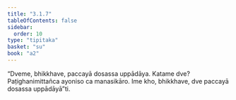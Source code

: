 ```yaml
---
title: "3.1.7"
tableOfContents: false
sidebar:
  order: 10
type: "tipitaka"
basket: "su"
book: "a2"
---
```



<DynamicBreadcrumb />

<Division number="125" book="a2" bookNo="15" page="86">

<Paragraph number="210" book="a2">
“Dveme, bhikkhave, paccayā dosassa uppādāya. Katame dve? Paṭighanimittañca ayoniso ca manasikāro. Ime kho, bhikkhave, dve paccayā dosassa uppādāyā”ti.
</Paragraph>
</Division>